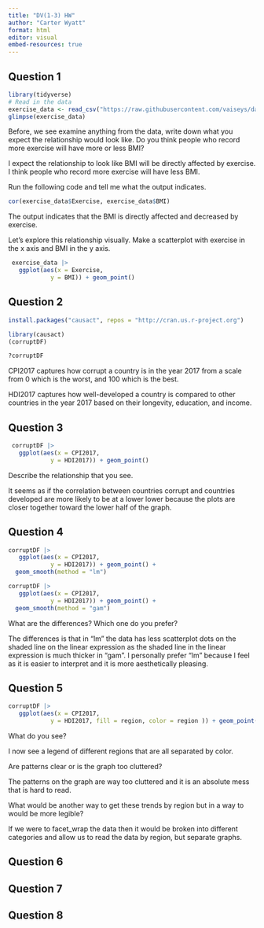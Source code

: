 ```yaml
---
title: "DV(1-3) HW"
author: "Carter Wyatt"
format: html
editor: visual
embed-resources: true
---
```


## Question 1

```r
library(tidyverse)
# Read in the data 
exercise_data <- read_csv("https://raw.githubusercontent.com/vaiseys/dav-course/main/Data/visualize_data.csv")
glimpse(exercise_data)
```

Before, we see examine anything from the data, write down what you expect the relationship would look like. Do you think people who record more exercise will have more or less BMI?

I expect the relationship to look like BMI will be directly affected by exercise. I think people who record more exercise will have less BMI.

Run the following code and tell me what the output indicates.

```r
cor(exercise_data$Exercise, exercise_data$BMI)

```

The output indicates that the BMI is directly affected and decreased by exercise.

Let's explore this relationship visually. Make a scatterplot with exercise in the x axis and BMI in the y axis.

```r
 exercise_data |>
   ggplot(aes(x = Exercise,
            y = BMI)) + geom_point()
```

## Question 2

```r
install.packages("causact", repos = "http://cran.us.r-project.org")
```

```r
library(causact)
(corruptDF)
```

```r
?corruptDF
```

CPI2017 captures how corrupt a country is in the year 2017 from a scale from 0 which is the worst, and 100 which is the best.

HDI2017 captures how well-developed a country is compared to other countries in the year 2017 based on their longevity, education, and income.

## Question 3

```r
 corruptDF |>
   ggplot(aes(x = CPI2017,
            y = HDI2017)) + geom_point()
```

Describe the relationship that you see.

It seems as if the correlation between countries corrupt and countries developed are more likely to be at a lower lower because the plots are closer together toward the lower half of the graph.

## Question 4

```r
corruptDF |>
   ggplot(aes(x = CPI2017,
            y = HDI2017)) + geom_point() +
  geom_smooth(method = "lm")
```

```r
corruptDF |>
   ggplot(aes(x = CPI2017,
            y = HDI2017)) + geom_point() +
  geom_smooth(method = "gam")
```

What are the differences? Which one do you prefer?

The differences is that in "lm" the data has less scatterplot dots on the shaded line on the linear expression as the shaded line in the linear expression is much thicker in "gam". I personally prefer "lm" because I feel as it is easier to interpret and it is more aesthetically pleasing.

## Question 5

```r
corruptDF |>
   ggplot(aes(x = CPI2017,
            y = HDI2017, fill = region, color = region )) + geom_point() + geom_smooth()
```

What do you see?

I now see a legend of different regions that are all separated by color.

Are patterns clear or is the graph too cluttered?

The patterns on the graph are way too cluttered and it is an absolute mess that is hard to read.

What would be another way to get these trends by region but in a way to would be more legible?

If we were to facet_wrap the data then it would be broken into different categories and allow us to read the data by region, but separate graphs.

## Question 6

## Question 7

## Question 8
